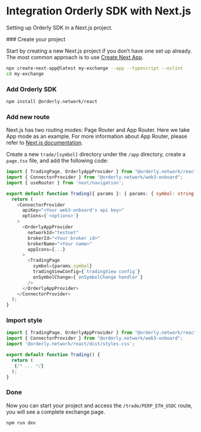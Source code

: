 
#  Integration Orderly SDK with Next.js

Setting up Orderly SDK in a Next.js project.


<Steps>
### Create your project

Start by creating a new Next.js project if you don’t have one set up already. The most common approach is to use [Create Next App](https://nextjs.org/docs/api-reference/create-next-app).
 
```bash copy
npx create-next-app@latest my-exchange --app --typescript --eslint
cd my-exchange
```
 
### Add Orderly SDK
 
```sh npm2yarn copy
npm install @orderly.network/react
```

### Add new route

Next.js has two routing modes: Page Router and App Router. Here we take App mode as an example. For more information about App Router, please refer to [Next.js documentation](https://nextjs.org/docs/app/building-your-application/routing/defining-routes).

Create a new `trade/[symbol]` directory under the `/app` directory, create a `page.tsx` file, and add the following code:

```typescript filename="page.tsx" copy
import { TradingPage, OrderlyAppProvider } from "@orderly.network/react";
import { ConnectorProvider } from "@orderly.network/web3-onboard";
import { useRouter } from 'next/navigation';

export default function Trading({ params }: { params: { symbol: string } }) {
  return (
    <ConnectorProvider
      apiKey="<Your web3-onboard's api key>"
      options={`<options>`}
    >
      <OrderlyAppProvider
        networkId="testnet"
        brokerId="<Your broker id>"
        brokerName="<Your name>"
        appIcons={...}
      >
        <TradingPage
          symbol={params.symbol}
          tradingViewConfig={`tradingView config`}
          onSymbolChange={`onSymbolChange handler`}
        />
      </OrderlyAppProvider>
    </ConnectorProvider>
  );
}
```

### Import style

```typescript {3} filename="page.tsx" copy
import { TradingPage, OrderlyAppProvider } from "@orderly.network/react";
import { ConnectorProvider } from "@orderly.network/web3-onboard";
import '@orderly.network/react/dist/styles.css';

export default function Trading() {
  return (
   {/* ... */}
  );
}
```

### Done


Now you can start your project and access the  `/trade/PERP_ETH_USDC`  route, you will see a complete exchange page.

```bash npm2yarn copy
npm run dev
```

</Steps>


